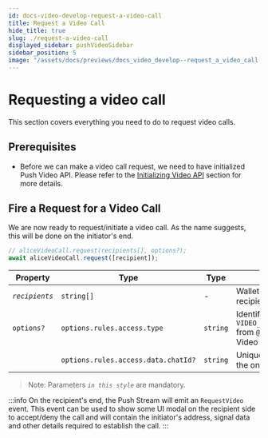 ```yaml
---
id: docs-video-develop-request-a-video-call
title: Request a Video Call
hide_title: true
slug: ./request-a-video-call
displayed_sidebar: pushVideoSidebar
sidebar_position: 5
image: "/assets/docs/previews/docs_video_develop--request_a_video_call.png"
---
```


# Requesting a video call

This section covers everything you need to do to request video calls.

<head>
  <title>Request a Video Call | Push Video | Push Documentation</title>
</head>

## Prerequisites

- Before we can make a video call request, we need to have initialized Push Video API. Please refer to the [Initializing Video API](../initializing-video-api) section for more details.

## Fire a Request for a Video Call

We are now ready to request/initiate a video call. As the name suggests, this will be done on the initiator's end.

```typescript
// aliceVideoCall.request(recipients[], options?);
await aliceVideoCall.request([recipient]);
```

| Property       | Type                                | Type     | Description                                                                                                                            |
| -------------- | ----------------------------------- | -------- | -------------------------------------------------------------------------------------------------------------------------------------- |
| _`recipients`_ | `string[]`                          | -        | Wallet address or addresses of the recipient(s)                                                                                        |
| `options?`     | `options.rules.access.type`         | `string` | Identifier for Push Video or Space. We use `VIDEO_NOTIFICATION_ACCESS_TYPE.PUSH_CHAT` from `@pushprotocol/restapi` here for Push Video |
|                | `options.rules.access.data.chatId?` | `string` | Unique identifier for every push chat, here, the one between the alice and the bob                                                     |

> Note: Parameters _`in this style`_ are mandatory.

:::info
On the recipient's end, the Push Stream will emit an `RequestVideo` event. This event can be used to show some UI modal on the recipient side to accept/deny the call and will contain the initiator's address, signal data and other details required to establish the call.
:::
